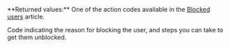 <ResponseField name="ActionCode" type="string" >    
**Returned values:** One of the action codes available in the <a href="/guides/users/blocked-users">Blocked users</a> article.

Code indicating the reason for blocking the user, and steps you can take to get them unblocked.  
</ResponseField>
